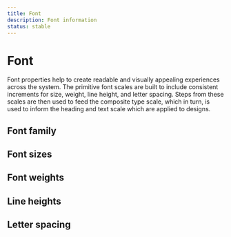 ```yaml
---
title: Font
description: Font information
status: stable
---
```


# Font

Font properties help to create readable and visually appealing experiences across the system. The primitive font scales are built to include consistent increments for size, weight, line height, and letter spacing. Steps from these scales are then used to feed the composite type scale, which in turn, is used to inform the heading and text scale which are applied to designs.

## Font family

<FontFamilyTable />

## Font sizes

<FontSizeTable />

## Font weights

<FontWeightTable />

## Line heights

<LineHeightTable />

## Letter spacing

<LetterSpacingTable />
